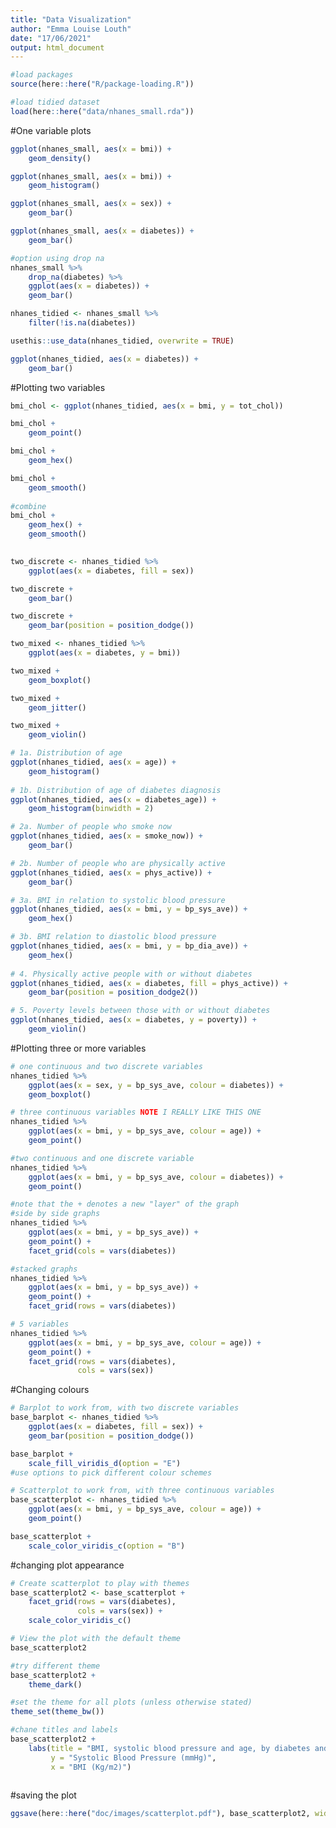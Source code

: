 ```yaml
---
title: "Data Visualization"
author: "Emma Louise Louth"
date: "17/06/2021"
output: html_document
---
```

```r
#load packages
source(here::here("R/package-loading.R"))

#load tidied dataset
load(here::here("data/nhanes_small.rda"))
```

#One variable plots
```r
ggplot(nhanes_small, aes(x = bmi)) + 
    geom_density()

ggplot(nhanes_small, aes(x = bmi)) +
    geom_histogram()
```


```r
ggplot(nhanes_small, aes(x = sex)) +
    geom_bar()

ggplot(nhanes_small, aes(x = diabetes)) +
    geom_bar()    

#option using drop na
nhanes_small %>% 
    drop_na(diabetes) %>% 
    ggplot(aes(x = diabetes)) +
    geom_bar()
```


```r
nhanes_tidied <- nhanes_small %>% 
    filter(!is.na(diabetes))

usethis::use_data(nhanes_tidied, overwrite = TRUE)

ggplot(nhanes_tidied, aes(x = diabetes)) +
    geom_bar()
```

#Plotting two variables
```r
bmi_chol <- ggplot(nhanes_tidied, aes(x = bmi, y = tot_chol))

bmi_chol + 
    geom_point()

bmi_chol +
    geom_hex()

bmi_chol +
    geom_smooth() 
 
#combine
bmi_chol +
    geom_hex() +
    geom_smooth()
    
```


```r
two_discrete <- nhanes_tidied %>% 
    ggplot(aes(x = diabetes, fill = sex)) 

two_discrete + 
    geom_bar()

two_discrete +
    geom_bar(position = position_dodge())
```



```r
two_mixed <- nhanes_tidied %>% 
    ggplot(aes(x = diabetes, y = bmi))

two_mixed +
    geom_boxplot()

two_mixed +
    geom_jitter()

two_mixed +
    geom_violin()
```


```r
# 1a. Distribution of age
ggplot(nhanes_tidied, aes(x = age)) +
    geom_histogram()
    
# 1b. Distribution of age of diabetes diagnosis
ggplot(nhanes_tidied, aes(x = diabetes_age)) +
    geom_histogram(binwidth = 2)

# 2a. Number of people who smoke now
ggplot(nhanes_tidied, aes(x = smoke_now)) +
    geom_bar()

# 2b. Number of people who are physically active
ggplot(nhanes_tidied, aes(x = phys_active)) +
    geom_bar()

# 3a. BMI in relation to systolic blood pressure
ggplot(nhanes_tidied, aes(x = bmi, y = bp_sys_ave)) +
    geom_hex()

# 3b. BMI relation to diastolic blood pressure
ggplot(nhanes_tidied, aes(x = bmi, y = bp_dia_ave)) +
    geom_hex()
    
# 4. Physically active people with or without diabetes
ggplot(nhanes_tidied, aes(x = diabetes, fill = phys_active)) +
    geom_bar(position = position_dodge2())

# 5. Poverty levels between those with or without diabetes
ggplot(nhanes_tidied, aes(x = diabetes, y = poverty)) +
    geom_violin()
```

#Plotting three or more variables


```r
# one continuous and two discrete variables
nhanes_tidied %>% 
    ggplot(aes(x = sex, y = bp_sys_ave, colour = diabetes)) +
    geom_boxplot()

# three continuous variables NOTE I REALLY LIKE THIS ONE
nhanes_tidied %>% 
    ggplot(aes(x = bmi, y = bp_sys_ave, colour = age)) + 
    geom_point()

#two continuous and one discrete variable
nhanes_tidied %>% 
    ggplot(aes(x = bmi, y = bp_sys_ave, colour = diabetes)) +
    geom_point()

```


```r

#note that the + denotes a new "layer" of the graph 
#side by side graphs
nhanes_tidied %>% 
    ggplot(aes(x = bmi, y = bp_sys_ave)) + 
    geom_point() +
    facet_grid(cols = vars(diabetes))

#stacked graphs
nhanes_tidied %>% 
    ggplot(aes(x = bmi, y = bp_sys_ave)) + 
    geom_point() +
    facet_grid(rows = vars(diabetes))

# 5 variables
nhanes_tidied %>% 
    ggplot(aes(x = bmi, y = bp_sys_ave, colour = age)) +
    geom_point() +
    facet_grid(rows = vars(diabetes), 
               cols = vars(sex))
```

#Changing colours

```r

# Barplot to work from, with two discrete variables
base_barplot <- nhanes_tidied %>% 
    ggplot(aes(x = diabetes, fill = sex)) +
    geom_bar(position = position_dodge())

base_barplot +
    scale_fill_viridis_d(option = "E")
#use options to pick different colour schemes

# Scatterplot to work from, with three continuous variables
base_scatterplot <- nhanes_tidied %>% 
    ggplot(aes(x = bmi, y = bp_sys_ave, colour = age)) +
    geom_point()

base_scatterplot +
    scale_color_viridis_c(option = "B")

```

#changing plot appearance

```r
# Create scatterplot to play with themes
base_scatterplot2 <- base_scatterplot +
    facet_grid(rows = vars(diabetes),
               cols = vars(sex)) +
    scale_color_viridis_c()

# View the plot with the default theme
base_scatterplot2

#try different theme
base_scatterplot2 +
    theme_dark()

#set the theme for all plots (unless otherwise stated)
theme_set(theme_bw())

#chane titles and labels
base_scatterplot2 +
    labs(title = "BMI, systolic blood pressure and age, by diabetes and sex",
         y = "Systolic Blood Pressure (mmHg)",
         x = "BMI (Kg/m2)")
    

```

#saving the plot

```r
ggsave(here::here("doc/images/scatterplot.pdf"), base_scatterplot2, width = 7, height = 5)


```

